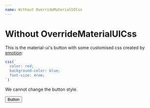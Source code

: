 ```yaml
---
name: Without OverrideMaterialUICss
---
```



# Without OverrideMaterialUICss

This is the material-ui's button with some customised css created by [emotion](https://emotion.sh/):

```typescript
css(`
  color: red;
  background-color: blue;
  font-size: 4rem;
`)
```

We cannot change the button style.

<Playground>
  <Button
    variant="contained"
    className={css(`
    color: red;
    background-color: blue;
    font-size: 4rem;
  `)}
  >
    Button
  </Button>
</Playground>

